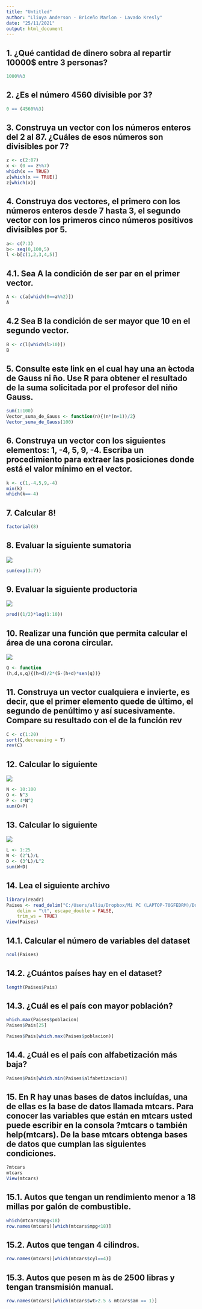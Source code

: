 ```yaml
---
title: "Untitled"
author: "Lliuya Anderson - Briceño Marlon - Lavado Kresly"
date: "25/11/2021"
output: html_document
---
```



## 1. ¿Qué cantidad de dinero sobra al repartir 10000$ entre 3 personas?
```r
1000%%3
```
## 2. ¿Es el número 4560 divisible por 3? 
```r
0 == (4560%%3)
```
## 3. Construya un vector con los números enteros del 2 al 87. ¿Cuáles de esos números son divisibles por 7?
```r
z <- c(2:87)
x <- (0 == z%%7)
which(x == TRUE)
z[which(x == TRUE)]
z[which(x)]
```
## 4. Construya dos vectores, el primero con los números enteros desde 7 hasta 3, el segundo vector con los primeros cinco números positivos divisibles por 5.
```r
a<- c(7:3)
b<- seq(0,100,5)
l <-b[c(1,2,3,4,5)]
```
## 4.1. Sea A la condición de ser par en el primer vector.
```r
A <- c(a[which(0==a%%2)])
A
```
## 4.2 Sea B la condición de ser mayor que 10 en el segundo vector.
```r
B <- c(l[which(l>10)])
B
```
## 5. Consulte este link en el cual hay una an ́ectoda de Gauss ni ̃no. Use R para obtener el resultado de la suma solicitada por el profesor del niño Gauss.
```r
sum(1:100)
Vector_suma_de_Gauss <- function(n){(n*(n+1))/2}
Vector_suma_de_Gauss(100)
```
## 6. Construya un vector con los siguientes elementos: 1, -4, 5, 9, -4. Escriba un procedimiento para extraer las posiciones donde está el valor mínimo en el vector.
```r
k <- c(1,-4,5,9,-4)
min(k)
which(k==-4)
```
## 7. Calcular   8!
```r
factorial(8)
```
## 8. Evaluar la siguiente sumatoria 
![](C:\Users\alliu\Dropbox\Mi PC (LAPTOP-70GFEDRM)\Downloads\Ejercicio8.png)
```r
sum(exp(3:7))
```
## 9. Evaluar la siguiente productoria  
![](C:\Users\alliu\Dropbox\Mi PC (LAPTOP-70GFEDRM)\Downloads\Captura de pantalla 2021-11-25 211523.png)
```r
prod((1/2)*log(1:10))
```
## 10. Realizar una función que permita calcular el área de una corona circular.
![](C:\Users\alliu\Dropbox\Mi PC (LAPTOP-70GFEDRM)\Downloads\Captura de pantalla 2021-11-25 211535.png)
```r
Q <- function
(h,d,s,q){(h+d)/2*(S-(h+d)*sen(q))}
```
## 11. Construya un vector cualquiera e invierte, es decir, que el primer elemento quede de último, el segundo de penúltimo y así sucesivamente. Compare su resultado con el de la función rev
```r
C <- c(1:20)
sort(C,decreasing = T)
rev(C)
```
## 12. Calcular lo siguiente 
![](C:\Users\alliu\Dropbox\Mi PC (LAPTOP-70GFEDRM)\Downloads\Captura de pantalla 2021-11-25 211605.png)
```r
N <- 10:100
O <- N^3
P <- 4*N^2
sum(O+P)
```
## 13. Calcular lo siguiente   
![](C:\Users\alliu\Dropbox\Mi PC (LAPTOP-70GFEDRM)\Downloads\Captura de pantalla 2021-11-25 211617.png)
```r
L <- 1:25
W <- (2^L)/L
D <- (3^L)/L^2
sum(W+D)
```
## 14. Lea el siguiente archivo
```r
library(readr)
Paises <- read_delim("C:/Users/alliu/Dropbox/Mi PC (LAPTOP-70GFEDRM)/Downloads/Paises.csv", 
    delim = "\t", escape_double = FALSE, 
    trim_ws = TRUE)
View(Paises)

```
## 14.1. Calcular el número de variables del dataset
```r
ncol(Paises)
```

## 14.2. ¿Cuántos países hay en el dataset?
```r
length(Paises$Pais)
```
## 14.3. ¿Cuál es el país con mayor población?
```r
which.max(Paises$poblacion)
Paises$Pais[25]
```
```r
Paises$Pais[which.max(Paises$poblacion)]
```
## 14.4. ¿Cuál es el país con alfabetización más baja?
```r
Paises$Pais[which.min(Paises$alfabetizacion)]
```
## 15. En R hay unas bases de datos incluídas, una de ellas es la base de datos llamada mtcars. Para conocer las variables que están en mtcars usted puede escribir en la consola ?mtcars o también help(mtcars). De la base mtcars obtenga bases de datos que cumplan las siguientes condiciones.
```r
?mtcars
mtcars
View(mtcars)
```
## 15.1. Autos que tengan un rendimiento menor a 18 millas por galón de combustible.
```r
which(mtcars$mpg<18)
row.names(mtcars)[which(mtcars$mpg<18)]
```
## 15.2. Autos que tengan 4 cilindros.
```r
row.names(mtcars)[which(mtcars$cyl==4)]
```
## 15.3. Autos que pesen m ́as de 2500 libras y tengan transmisión manual.
```r
row.names(mtcars)[which(mtcars$wt>2.5 & mtcars$am == 1)]
```


